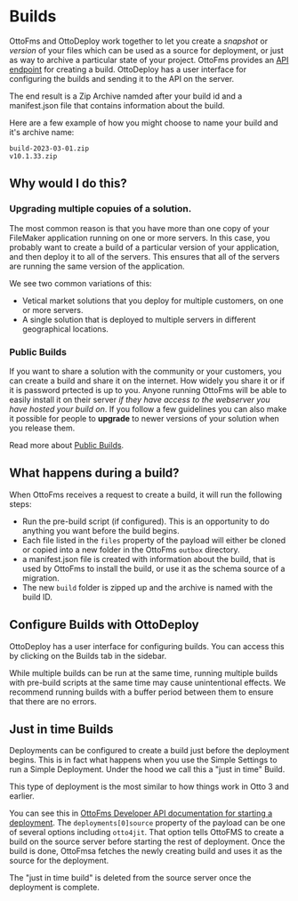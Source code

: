 
# Builds

OttoFms and OttoDeploy work together to let you create a _snapshot_ or _version_ of your files which can be used as a source for deployment, or just as way to archive a particular state of your project. OttoFms provides an [API endpoint](/apidoc#tag/Build) for creating a build. OttoDeploy has a user interface for configuring the builds and sending it to the API on the server.

The end result is a Zip Archive namded after your build id and a manifest.json file that contains information about the build.

Here are a few example of how you might choose to name your build and it's archive name:

```
build-2023-03-01.zip
v10.1.33.zip
```

## Why would I do this?

### Upgrading multiple copuies of a solution.

The most common reason is that you have more than one copy of your FileMaker application running on one or more servers. In this case, you probably want to create a build of a particular version of your application, and then deploy it to all of the servers. This ensures that all of the servers are running the same version of the application.

We see two common variations of this:

- Vetical market solutions that you deploy for multiple customers, on one or more servers.
- A single solution that is deployed to multiple servers in different geographical locations.

### Public Builds

If you want to share a solution with the community or your customers, you can create a build and share it on the internet. How widely you share it or if it is password prtected is up to you. Anyone running OttoFms will be able to easily install it on their server _if they have access to the webserver you have hosted your build on_. If you follow a few guidelines you can also make it possible for people to **upgrade** to newer versions of your solution when you release them.

Read more about [Public Builds](/public-builds).

## What happens during a build?

When OttoFms receives a request to create a build, it will run the following steps:

- Run the pre-build script (if configured). This is an opportunity to do anything you want before the build begins.
- Each file listed in the `files` property of the payload will either be cloned or copied into a new folder in the OttoFms `outbox` directory.
- a manifest.json file is created with information about the build, that is used by OttoFms to install the build, or use it as the schema source of a migration.
- The new `build` folder is zipped up and the archive is named with the build ID.

## Configure Builds with OttoDeploy

OttoDeploy has a user interface for configuring builds. You can access this by clicking on the Builds tab in the sidebar.

<Callout type="warning">
	While multiple builds can be run at the same time, running multiple builds
	with pre-build scripts at the same time may cause unintentional effects. We
	recommend running builds with a buffer period between them to ensure that
	there are no errors.
</Callout>

## Just in time Builds

Deployments can be configured to create a build just before the deployment begins. This is in fact what happens when you use the Simple Settings to run a Simple Deployment. Under the hood we call this a "just in time" Build.

This type of deployment is the most similar to how things work in Otto 3 and earlier.

You can see this in [OttoFms Developer API documentation for starting a deployment](/apidoc#tag/Deployment/operation/PostOttoApiDeployment). The `deployments[0]source` property of the payload can be one of several options including `otto4jit`. That option tells OttoFMS to create a build on the source server before starting the rest of deployment. Once the build is done, OttoFmsa fetches the newly creating build and uses it as the source for the deployment.

The "just in time build" is deleted from the source server once the deployment is complete.
